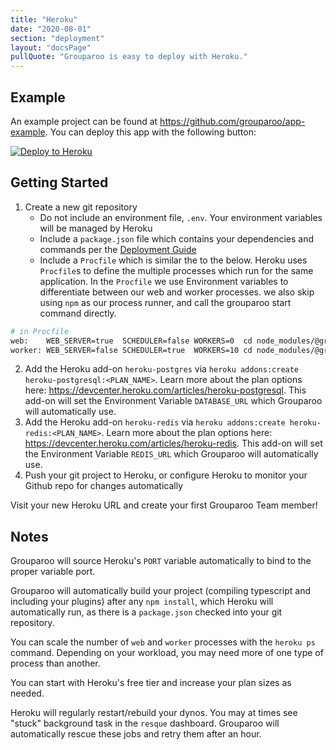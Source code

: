 ```yaml
---
title: "Heroku"
date: "2020-08-01"
section: "deployment"
layout: "docsPage"
pullQuote: "Grouparoo is easy to deploy with Heroku."
---
```


## Example

An example project can be found at https://github.com/grouparoo/app-example. You can deploy this app with the following button:

[![Deploy to Heroku](https://www.herokucdn.com/deploy/button.svg)](https://heroku.com/deploy?template=https://github.com/grouparoo/app-example)

## Getting Started

1. Create a new git repository
   - Do not include an environment file, `.env`. Your environment variables will be managed by Heroku
   - Include a `package.json` file which contains your dependencies and commands per the [Deployment Guide](/docs/deployment)
   - Include a `Procfile` which is similar the to the below. Heroku uses `Procfile`s to define the multiple processes which run for the same application. In the `Procfile` we use Environment variables to differentiate between our web and worker processes. we also skip using `npm` as our process runner, and call the grouparoo start command directly.

```bash
# in Procfile
web:    WEB_SERVER=true  SCHEDULER=false WORKERS=0  cd node_modules/@grouparoo/core && ./api/bin/start
worker: WEB_SERVER=false SCHEDULER=true  WORKERS=10 cd node_modules/@grouparoo/core && ./api/bin/start
```

2. Add the Heroku add-on `heroku-postgres` via `heroku addons:create heroku-postgresql:<PLAN_NAME>`. Learn more about the plan options here: https://devcenter.heroku.com/articles/heroku-postgresql. This add-on will set the Environment Variable `DATABASE_URL` which Grouparoo will automatically use.
3. Add the Heroku add-on `heroku-redis` via `heroku addons:create heroku-redis:<PLAN_NAME>`. Learn more about the plan options here: https://devcenter.heroku.com/articles/heroku-redis. This add-on will set the Environment Variable `REDIS_URL` which Grouparoo will automatically use.
4. Push your git project to Heroku, or configure Heroku to monitor your Github repo for changes automatically

Visit your new Heroku URL and create your first Grouparoo Team member!

## Notes

Grouparoo will source Heroku's `PORT` variable automatically to bind to the proper variable port.

Grouparoo will automatically build your project (compiling typescript and including your plugins) after any `npm install`, which Heroku will automatically run, as there is a `package.json` checked into your git repository.

You can scale the number of `web` and `worker` processes with the `heroku ps` command. Depending on your workload, you may need more of one type of process than another.

You can start with Heroku's free tier and increase your plan sizes as needed.

Heroku will regularly restart/rebuild your dynos. You may at times see "stuck" background task in the `resque` dashboard. Grouparoo will automatically rescue these jobs and retry them after an hour.

<HavingProblems />
